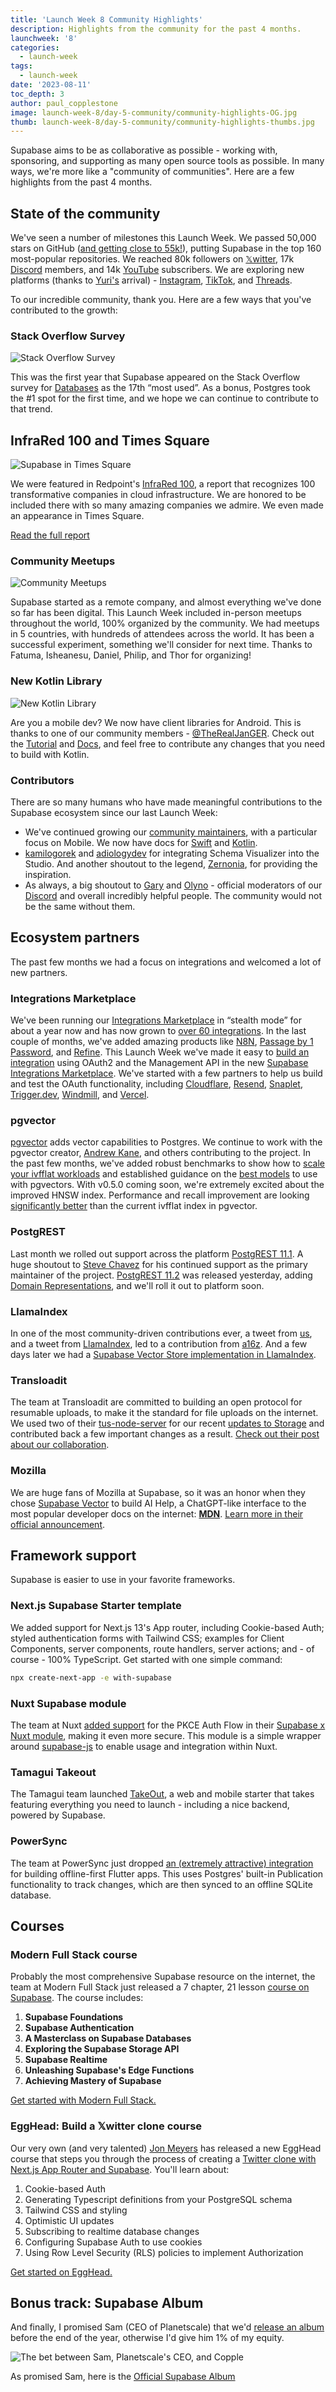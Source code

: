 ```yaml
---
title: 'Launch Week 8 Community Highlights'
description: Highlights from the community for the past 4 months.
launchweek: '8'
categories:
  - launch-week
tags:
  - launch-week
date: '2023-08-11'
toc_depth: 3
author: paul_copplestone
image: launch-week-8/day-5-community/community-highlights-OG.jpg
thumb: launch-week-8/day-5-community/community-highlights-thumbs.jpg
---
```


Supabase aims to be as collaborative as possible - working with, sponsoring, and supporting as many open source tools as possible. In many ways, we're more like a "community of communities". Here are a few highlights from the past 4 months.

## State of the community

We've seen a number of milestones this Launch Week. We passed 50,000 stars on GitHub ([and getting close to 55k!](https://github.com/supabase/supabase)), putting Supabase in the top 160 most-popular repositories. We reached 80k followers on [𝕏witter](https://twitter.com/supabase), 17k [Discord](https://discord.supabase.com) members, and 14k [YouTube](https://youtube.com/supabase) subscribers. We are exploring new platforms (thanks to [Yuri's](https://twitter.com/yuricodesbot) arrival) - [Instagram](https://www.instagram.com/supabasecom/), [TikTok](https://www.tiktok.com/@supabase.com), and [Threads](https://www.threads.net/@supabasecom).

To our incredible community, thank you. Here are a few ways that you've contributed to the growth:

### Stack Overflow Survey

![Stack Overflow Survey](/images/blog/launch-week-8/day-5-community/stack-overflow-survey.png)

This was the first year that Supabase appeared on the Stack Overflow survey for [Databases](https://survey.stackoverflow.co/2023/#most-popular-technologies-database) as the 17th “most used”. As a bonus, Postgres took the #1 spot for the first time, and we hope we can continue to contribute to that trend.

## InfraRed 100 and Times Square

![Supabase in Times Square](https://supabase.com/_next/image?url=https%3A%2F%2Fobuldanrptloktxcffvn.supabase.co%2Fstorage%2Fv1%2Fobject%2Fpublic%2Fimages%2Fmarketing-emails%2Ftimes-sq.png%3Ft%3D2023-08-02T11%253A04%253A14.458Z&w=3840&q=75)

We were featured in Redpoint's [InfraRed 100](https://www.redpoint.com/infrared/100/), a report that recognizes 100 transformative companies in cloud infrastructure. We are honored to be included there with so many amazing companies we admire. We even made an appearance in Times Square.

[Read the full report](https://www.redpoint.com/infrared/100/)

### Community Meetups

![Community Meetups](/images/blog/launch-week-8/day-5-community/launch-week-8-meetups.png)

Supabase started as a remote company, and almost everything we've done so far has been digital. This Launch Week included in-person meetups throughout the world, 100% organized by the community. We had meetups in 5 countries, with hundreds of attendees across the world. It has been a successful experiment, something we'll consider for next time. Thanks to Fatuma, Isheanesu, Daniel, Philip, and Thor for organizing!

### New Kotlin Library

![New Kotlin Library](/images/blog/launch-week-8/day-5-community/kotlin-lib.jpg)

Are you a mobile dev? We now have client libraries for Android. This is thanks to one of our community members - [@TheRealJanGER](https://twitter.com/TheRealJanGER). Check out the [Tutorial](/blog/native-mobile-auth) and [Docs](/docs/reference/kotlin/introduction), and feel free to contribute any changes that you need to build with Kotlin.

### Contributors

There are so many humans who have made meaningful contributions to the Supabase ecosystem since our last Launch Week:

- We've continued growing our [community maintainers](https://github.com/orgs/supabase-community/teams), with a particular focus on Mobile. We now have docs for [Swift](/docs/reference/swift/introduction) and [Kotlin](/docs/reference/kotlin/introduction).
- [kamilogorek](https://github.com/kamilogorek) and [adiologydev](https://github.com/adiologydev) for integrating Schema Visualizer into the Studio. And another shoutout to the legend, [Zernonia](https://twitter.com/zernonia), for providing the inspiration.
- As always, a big shoutout to [Gary](https://github.com/GaryAustin1) and [Olyno](https://github.com/olyno) - official moderators of our [Discord](https://discord.supabase.com/) and overall incredibly helpful people. The community would not be the same without them.

## Ecosystem partners

The past few months we had a focus on integrations and welcomed a lot of new partners.

### Integrations Marketplace

We've been running our [Integrations Marketplace](/partners) in “stealth mode” for about a year now and has now grown to [over 60 integrations](/partners/integrations). In the last couple of months, we've added amazing products like [N8N](/partners/integrations/n8n), [Passage by 1 Password](/partners/integrations/passageidentity), and [Refine](/partners/integrations/refine_dev). This Launch Week we've made it easy to [build an integration](/docs/guides/platform/oauth-apps/build-a-supabase-integration#create-an-oauth-app) using OAuth2 and the Management API in the new [Supabase Integrations Marketplace](/blog/supabase-integrations-marketplace). We've started with a few partners to help us build and test the OAuth functionality, including [Cloudflare](/partners/integrations/cloudflare-workers), [Resend](/partners/integrations/resend), [Snaplet](/partners/integrations/snaplet), [Trigger.dev](/partners/integrations/triggerdotdev), [Windmill](/partners/integrations/windmill), and [Vercel](/partners/integrations/vercel).

### pgvector

[pgvector](github.com/pgvector/pgvector/) adds vector capabilities to Postgres. We continue to work with the pgvector creator, [Andrew Kane](https://twitter.com/andrewkane), and others contributing to the project. In the past few months, we've added robust benchmarks to show how to [scale your ivfflat workloads](/blog/pgvector-performance) and established guidance on the [best models](/blog/fewer-dimensions-are-better-pgvector) to use with pgvectors. With v0.5.0 coming soon, we're extremely excited about the improved HNSW index. Performance and recall improvement are looking [significantly better](https://jkatz05.com/post/postgres/pgvector-hnsw-performance/) than the current ivfflat index in pgvector.

### PostgREST

Last month we rolled out support across the platform [PostgREST 11.1](/blog/postgrest-11-1-release). A huge shoutout to [Steve Chavez](https://twitter.com/_steve_chavez) for his continued support as the primary maintainer of the project. [PostgREST 11.2](https://github.com/PostgREST/postgrest/releases/tag/v11.2.0) was released yesterday, adding [Domain Representations](https://postgrest.org/en/v11.2/references/api/domain_representations.html), and we'll roll it out to platform soon.

### LlamaIndex

In one of the most community-driven contributions ever, a tweet from [us](https://twitter.com/kiwicopple/status/1664377669935349760?s=20), and a tweet from [LlamaIndex](https://twitter.com/jerryjliu0/status/1664413942045904896), led to a contribution from [a16z](https://twitter.com/stuffyokodraws/status/1664532449815302145?s=20). And a few days later we had a [Supabase Vector Store implementation in LlamaIndex](https://gpt-index.readthedocs.io/en/stable/examples/vector_stores/SupabaseVectorIndexDemo.html).

### Transloadit

The team at Transloadit are committed to building an open protocol for resumable uploads, to make it the standard for file uploads on the internet. We used two of their [tus-node-server](https://github.com/tus/tus-node-server/) for our recent [updates to Storage](/blog/storage-v3-resumable-uploads) and contributed back a few important changes as a result. [Check out their post about our collaboration](https://transloadit.com/blog/2023/08/casestudy-supabase/).

### Mozilla

We are huge fans of Mozilla at Supabase, so it was an honor when they chose [Supabase Vector](/vector) to build AI Help, a ChatGPT-like interface to the most popular developer docs on the internet: **[MDN](https://developer.mozilla.org/en-US/)**. [Learn more in their official announcement](https://developer.mozilla.org/en-US/blog/introducing-ai-help/).

## Framework support

Supabase is easier to use in your favorite frameworks.

### Next.js Supabase Starter template

We added support for Next.js 13's App router, including Cookie-based Auth; styled authentication forms with Tailwind CSS; examples for Client Components, server components, route handlers, server actions; and - of course - 100% TypeScript. Get started with one simple command:

```bash
npx create-next-app -e with-supabase
```

### Nuxt Supabase module

The team at Nuxt [added support](https://twitter.com/_larbish/status/1687044609522778112) for the PKCE Auth Flow in their [Supabase x Nuxt module](https://supabase.nuxtjs.org/), making it even more secure. This module is a simple wrapper around [supabase-js](https://github.com/supabase/supabase-js) to enable usage and integration within Nuxt.

### Tamagui Takeout

The Tamagui team launched [TakeOut](https://tamagui.dev/takeout), a web and mobile starter that takes featuring everything you need to launch - including a nice backend, powered by Supabase.

### PowerSync

The team at PowerSync just dropped [an (extremely attractive) integration](https://docs.powersync.co/integration-guides/supabase-+-powersync) for building offline-first Flutter apps. This uses Postgres' built-in Publication functionality to track changes, which are then synced to an offline SQLite database.

## Courses

### Modern Full Stack course

Probably the most comprehensive Supabase resource on the internet, the team at Modern Full Stack just released a 7 chapter, 21 lesson [course on Supabase](https://modernfullstack.com/course/mfs401). The course includes:

1. **Supabase Foundations**
2. **Supabase Authentication**
3. **A Masterclass on Supabase Databases**
4. **Exploring the Supabase Storage API**
5. **Supabase Realtime**
6. **Unleashing Supabase's Edge Functions**
7. **Achieving Mastery of Supabase**

[Get started with Modern Full Stack.](https://modernfullstack.com/course/mfs401)

### EggHead: Build a 𝕏witter clone course

Our very own (and very talented) [Jon Meyers](https://twitter.com/jonmeyers_io) has released a new EggHead course that steps you through the process of creating a [Twitter clone with Next.js App Router and Supabase](https://egghead.io/courses/build-a-twitter-clone-with-the-next-js-app-router-and-supabase-19bebadb). You'll learn about:

1. Cookie-based Auth
2. Generating Typescript definitions from your PostgreSQL schema
3. Tailwind CSS and styling
4. Optimistic UI updates
5. Subscribing to realtime database changes
6. Configuring Supabase Auth to use cookies
7. Using Row Level Security (RLS) policies to implement Authorization

[Get started on EggHead.](https://egghead.io/courses/build-a-twitter-clone-with-the-next-js-app-router-and-supabase-19bebadb)

## Bonus track: Supabase Album

And finally, I promised Sam (CEO of Planetscale) that we'd [release an album](https://twitter.com/kiwicopple/status/1664118998169014273) before the end of the year, otherwise I'd give him 1% of my equity.

![The bet between Sam, Planetscale's CEO, and Copple](/images/blog/launch-week-8/day-5-community/supabase-album.png)

As promised Sam, here is the [Official Supabase Album](https://www.youtube.com/watch?v=dQw4w9WgXcQ)
